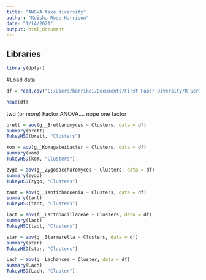 ---
title: "ANOVA taxa diversity"
author: "Keisha Rose Harrison"
date: "1/14/2021"
output: html_document
---


## Libraries
```{r}
library(dplyr)
```


#Load data
```{r}
df = read.csv("C:/Users/harrikei/Documents/First Paper-Diversity/R Scripts and Data/ANOVAOTU.csv", sep=",") #OTU table

head(df)
```

two (or more) Factor ANOVA.... nope one factor
```{r}
brett = aov(g__Brettanomyces ~ Clusters, data = df)
summary(brett)
TukeyHSD(brett, "Clusters")
```

```{r}
kom = aov(g__Komagateibacter ~ Clusters, data = df)
summary(kom)
TukeyHSD(kom, "Clusters")
```
```{r}
zygo = aov(g__Zygosaccharomyces ~ Clusters, data = df)
summary(zygo)
TukeyHSD(zygo, "Clusters")
```


```{r}
tant = aov(g__Tanticharoenia ~ Clusters, data = df)
summary(tant)
TukeyHSD(tant, "Clusters")

```

```{r}
lact = aov(f__Lactobacillaceae ~ Clusters, data = df)
summary(lact)
TukeyHSD(lact, "Clusters")
```
```{r}
star = aov(g__Starmerella ~ Clusters, data = df)
summary(star)
TukeyHSD(star, "Clusters")
```
```{r}
Lach = aov(g__Lachancea ~ Cluster, data = df)
summary(Lach)
TukeyHSD(Lach, "Cluster")
```

